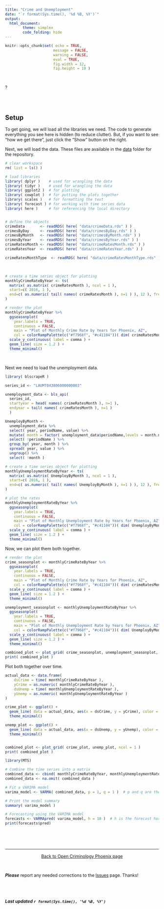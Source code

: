 ```yaml
---
title: "Crime and Unemployment"
date: "`r format(Sys.time(), '%d %B, %Y')`"
output: 
  html_document:
        theme: simplex 
        code_folding: hide
---
```


```r

knitr::opts_chunk$set( echo = TRUE, 
                      message = FALSE, 
                      warning = FALSE, 
                      eval = TRUE,
                      fig.width = 12, 
                      fig.height = 10 )

```

<br>

?

<br><br>

## Setup

To get going, we will load all the libraries we need. The code to generate everything you see here is hidden (to reduce clutter). But, if you want to see “how we get there”, just click the “Show” button on the right. 

Next, we will load the data. These files are available in the [data](https://jacobtnyoung.github.io/OpenCrimPhx/data/data) folder for the repository.


```r

# clear workspace
rm( list = ls() )

# load libraries
library( dplyr )    # used for wrangling the data
library( tidyr )    # used for wrangling the data
library( ggplot2 )  # for plotting
library( cowplot )  # for putting the plots together
library( scales )   # for formatting the text
library( forecast ) # for working with time series data
library( here )     # for referencing the local directory


# define the objects
crimeData       <- readRDS( here( "data/crimeData.rds" ) )
crimesByDay     <- readRDS( here( "data/crimesByDay.rds" ) )
crimesByMonth   <- readRDS( here( "data/crimesByMonth.rds" ) )
crimesByYear    <- readRDS( here( "data/crimesByYear.rds" ) )
crimeRatesMonth <- readRDS( here( "data/crimeRatesMonth.rds" ) )
crimeRatesYear  <- readRDS( here( "data/crimeRatesYear.rds" ) )

crimeRatesMonthType  <- readRDS( here( "data/crimeRatesMonthType.rds" ) )

```

<br>

```r

# create a time series object for plotting
monthlyCrimeRateByYear <- ts(
  matrix( as.matrix( crimeRatesMonth ), ncol = 1 ), 
  start=c( 2016, 1 ), 
  end=c( as.numeric( tail( names( crimeRatesMonth ), n=1 ) ), 12 ), frequency=12
)

# render the plot
monthlyCrimeRateByYear %>% 
  ggseasonplot(
    year.labels = TRUE,
    continuous = FALSE,
    main = "Plot of Monthly Crime Rate by Years for Phoenix, AZ",
    col = colorRampPalette(c("#f7968f", "#c41104"))( dim( crimeRatesMonth )[2] ) ) + 
  scale_y_continuous( label = comma ) +
  geom_line( size = 1.2 ) +
  theme_minimal() 

```

<br>

Next we need to load the unemployment data.

```r

library( blscrapeR )

series_id <- "LAUMT043806000000003"

unemployment_data <- bls_api( 
  series_id, 
  startyear = head( names( crimeRatesMonth ), n=1 ), 
  endyear = tail( names( crimeRatesMonth ), n=1 )
  )

UnemployByMonth <- 
  unemployment_data %>% 
  select( year, periodName, value) %>%
  mutate( month = factor( unemployment_data$periodName,levels = month.name ) ) %>% 
  select( !periodName ) %>% 
  group_by( year, month ) %>% 
  spread( year, value ) %>% 
  ungroup() %>% 
  select( !month )

# create a time series object for plotting
monthlyUnemploymentRateByYear <- ts(
  matrix( as.matrix( UnemployByMonth ), ncol = 1 ), 
  start=c( 2016, 1 ), 
  end=c( as.numeric( tail( names( UnemployByMonth ), n=1 ) ), 12 ), frequency=12
)

# plot the rates
monthlyUnemploymentRateByYear %>% 
  ggseasonplot( 
    year.labels = TRUE,
    continuous = FALSE,
    main = "Plot of Monthly Unemployment Rate by Years for Phoenix, AZ",
    col = colorRampPalette(c("#f7968f", "#c41104"))( dim( UnemployByMonth )[2] ) ) + 
  scale_y_continuous( label = comma ) +
  geom_line( size = 1.2 ) +
  theme_minimal() 

```

Now, we can plot them both together.

```r

# render the plot
crime_seasonplot <- monthlyCrimeRateByYear %>% 
  ggseasonplot( 
    year.labels = TRUE,
    continuous = FALSE,
    main = "Plot of Monthly Crime Rate by Years for Phoenix, AZ",
    col = colorRampPalette(c("#f7968f", "#c41104"))( dim( crimeRatesMonth )[2] ) ) + 
  scale_y_continuous( label = comma ) +
  geom_line( size = 1.2 ) +
  theme_minimal() 

unemployment_seasonplot <- monthlyUnemploymentRateByYear %>% 
  ggseasonplot( 
    year.labels = TRUE,
    continuous = FALSE,
    main = "Plot of Monthly Unemployment Rate by Years for Phoenix, AZ",
    col = colorRampPalette(c("#f7968f", "#c41104"))( dim( UnemployByMonth )[2] ) ) + 
  scale_y_continuous( label = comma ) +
  geom_line( size = 1.2 ) +
  theme_minimal() 

combined_plot <- plot_grid( crime_seasonplot, unemployment_seasonplot, ncol = 1 )
print( combined_plot )


```

Plot both together over time.

```r

actual_data <- data.frame(
    dsCrime = time( monthlyCrimeRateByYear ),
    yCrime = as.numeric( monthlyCrimeRateByYear ),
    dsUnemp = time( monthlyUnemploymentRateByYear ),
    yUnemp = as.numeric( monthlyUnemploymentRateByYear )
)

crime_plot <- ggplot() +
  geom_line( data = actual_data, aes(x = dsCrime, y = yCrime), color = "grey40") +
  theme_minimal()

unemp_plot <- ggplot() +
  geom_line( data = actual_data, aes(x = dsUnemp, y = yUnemp), color = "grey40") +
  theme_minimal()


combined_plot <- plot_grid( crime_plot, unemp_plot, ncol = 1 )
print( combined_plot )

```

```r

library(MTS)

# Combine the time series into a matrix
combined_data <- cbind( monthlyCrimeRateByYear, monthlyUnemploymentRateByYear )
combined_data <- na.omit( combined_data )

# Fit a VARIMA model
varima_model <- VARMA( combined_data, p = 1, q = 1 )  # p and q are the lag orders

# Print the model summary
summary( varima_model )

# Forecasting using the VARIMA model
forecasts <- VARMApred( varima_model, h = 10 )  # h is the forecast horizon
print(forecasts$pred)

```

<br>

<br>

----

<p align="center">
[Back to Open Criminology Phoenix page](https://jacobtnyoung.github.io/OpenCrimPhx/)
</p>

<br>

***Please*** report any needed corrections to the [Issues](https://github.com/jacobtnyoung/OpenCrimPhx/issues/new) page. Thanks!

<br><br>

###### ***Last updated `r format(Sys.time(), '%d %B, %Y')`***